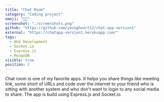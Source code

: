 ```yaml
---
title: "Chat Room"
category: "Coding project"
emoji: "👨‍💻"
screenshot: "./screenshots.png"
github: "https://github.com/youngheart12/chat-app-version1"
external: "https://chatapp-version1.herokuapp.com/"
tags:
  - Web Development
  - Socket.io
  - Express.js
  - MongoDB
visible: true
position: 2
---
```


Chat room is one of my favorite apps. It helps you share things like meeting link, some short of URLs and code over the internet to your friend who is sitting with another system and who don't want to login to any social media to share. The app is build using Express.js and Socket.io.
